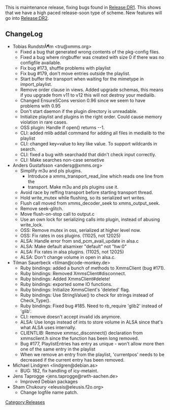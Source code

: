 {{Navbar}}

This is maintenance release, fixing bugs found in [[Release:DR1]]. This shows that we have a high paced release-soon type of scheme. New features will go into [[Release:DR2]].

== ChangeLog ==
* Tobias RundstrÃ¶m <tru@xmms.org>
** Fixed a bug that generated wrong contents of the pkg-config files.
** Fixed a bug where ringbuffer was created with size 0 if there was no configfile available.
** Fix bug #173, shuffle problems with playlist
** Fix bug #179, don't move entries outside the playlist.
** Start buffer the transport when waiting for the mimetype in import_playlist.
** Remove order clause in views. Added upgrade schemas, this means if you upgrade from v11 to v12 this will not destroy your medialib.
** Changed EnsureSCons version 0.96 since we seem to have problems with 0.95
**    Don't start daemon if the plugin directory is unreadable.
**    Initialize playlist and plugins in the right order. Could cause memory violation in rare cases.
**    OSS plugin: Handle if open() returns --1.
**    CLI: added mlib addall command for adding all files in medialib to the playlist
**    CLI: changed key=value to key like value. To support wildcards in search.
**    CLI: fixed a bug with searchadd that didn't check input correctly.
**    CLI: Make searches non-case sensetive
* Anders Gustafsson <andersg@xmms.org>
**    Simplify m3u and pls plugins.
***      Introduce a xmms_transport_read_line which reads one line from the
***      transport. Make m3u and pls plugins use it.
**    Avoid race by reffing transport before starting transport thread.
**    Hold write_mutex while flushing, so its serialized wrt writes.
**    Flush call moved from xmms_decoder_seek to xmms_output_seek.
**    Remove seek-glitch.
**    Move flush-on-stop call to output.c
**    Use an own lock for serializing calls into plugin, instead of abusing write_lock.
**    OSS: Remove mutex in oss, serialized at higher level now.
**    OSS: Fix rates in oss plugins. (11025, not 12025)
**    ALSA: Handle error from snd_pcm_avail_update in alsa.c
**    ALSA: Make default alsamixer "default" not "hw:0"
**    ALSA: Fix rates in alsa plugins. (11025, not 12025)
**    ALSA: Don't change volume in open in alsa.c.
* Tilman Sauerbeck <tilman@code-monkey.de>
**    Ruby bindings: added a bunch of methods to XmmsClient (bug #171).
**    Ruby bindings: Removed XmmsClient#disconnect.
**    Ruby bindings: Added XmmsClient#delete!
**    Ruby bindings: exported some IO functions.
**    Ruby bindings: Initialize XmmsClient's 'deleted' flag.
**    Ruby bindings: Use StringValue() to check for strings instead of Check_Type().
**    Ruby bindings: Fixed bug #185. Need to rb_require 'glib2' instead of 'glib'.
**    CLI: remove doesn't accept invalid ids anymore.
**    ALSA: Use longs instead of ints to store volume in ALSA since that's what ALSA uses internally.
**    CLIENTLIB: Remove xmmsc_disconnect() declaration from xmmsclient.h since the function has been long removed.
**    Bug #177, PlaylistEntries has entry as unique - won't allow more then one of the same entry in the playlist
**    When we remove an entry from the playlist, 'currentpos' needs to be decreased if the current entry has been removed.
* Michael Lindgren <lindgren@debian.as>
**    BUG: 182, fix handling of icy-metaint.
* Jens Taprogge <jens.taprogge@rwth-aachen.de>
**    Improved Debian packages
* Sham Chukoury <eleusis@eleusis.f2o.org>
**    Change logfile name patch.


[[Category:Releases]]